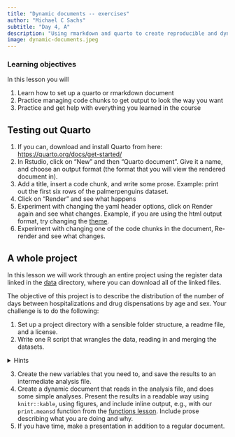 ```yaml
---
title: "Dynamic documents -- exercises"
author: "Michael C Sachs"
subtitle: "Day 4, A"
description: "Using rmarkdown and quarto to create reproducible and dynamic documents for reporting statistical analyses"
image: dynamic-documents.jpeg
---
```



### Learning objectives {.alert .alert-success}

In this lesson you will 

1. Learn how to set up a quarto or rmarkdown document
2. Practice managing code chunks to get output to look the way you want
3. Practice and get help with everything you learned in the course


## Testing out Quarto

1. If you can, download and install Quarto from here: [https://quarto.org/docs/get-started/](https://quarto.org/docs/get-started/)
2. In Rstudio, click on "New" and then "Quarto document". Give it a name, and choose an output format (the format that you will view the rendered document in). 
3. Add a title, insert a code chunk, and write some prose. Example: print out the first six rows of the palmerpenguins dataset.
4. Click on "Render" and see what happens
5. Experiment with changing the yaml header options, click on Render again and see what changes. Example, if you are using the html output format, try changing the [theme](https://quarto.org/docs/output-formats/html-themes.html). 
6. Experiment with changing one of the code chunks in the document, Re-render and see what changes. 


## A whole project

In this lesson we will work through an entire project using the register data linked in the [data](../data/index.html) directory, where you can download all of the linked files. 

The objective of this project is to describe the distribution of the number of days between hospitalizations and drug dispensations by age and sex. Your challenge is to do the following: 

1. Set up a project directory with a sensible folder structure, a readme file, and a license. 
2. Write one R script that wrangles the data, reading in and merging the datasets.

<details>
<summary>Hints</summary>
- The drug register data are stored in separate files by year. You will need to iterate over these files somehow, maybe using a loop or one of the apply functions. 
- The file names can be created programmatically with `paste0("med-", 2005:2010, "-ex.rds")`
- Once they are all read in as objects, you will want to append them by row, using e.g., `rbind`
- Join the hospitalization table to the drug table, by patient id. How to deal with the dates? We want only the most recent prescription since the last hospitalization. This is a __rolling join__
</details>

3. Create the new variables that you need to, and save the results to an intermediate analysis file. 
4. Create a dynamic document that reads in the analysis file, and does some simple analyses. Present the results in a readable way using `knitr::kable`, using figures, and include inline output, e.g., with our `print.meansd` function from the [functions lesson](functions.html). Include prose describing what you are doing and why. 
5. If you have time, make a presentation in addition to a regular document. 

